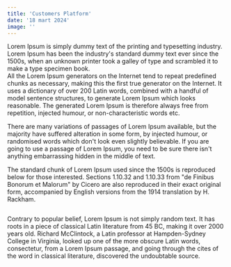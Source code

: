 ```yaml
---
title: 'Customers Platform'
date: '18 mart 2024'
image: ''
---
```

<Cover srcImg="/projects/coffetino/cover.jpg"/>
<ContentWrap>
  <AboutProject
    title='Coffetino eCommerce website'
    link="https://google.com" 
    roles={['UI/UX', 'Front-End', 'Back-End', 'eCommerce']}
    client="Self-initiated" 
    date='June 2021'
  >
    <p>Lorem Ipsum is simply dummy text of the printing and typesetting industry. Lorem Ipsum has been the industry's standard dummy text ever since the 1500s, when an unknown printer took a galley of type and scrambled it to make a type specimen book. <br /> All the Lorem Ipsum generators on the Internet tend to repeat predefined chunks as necessary, making this the first true generator on the Internet. It uses a dictionary of over 200 Latin words, combined with a handful of model sentence structures, to generate Lorem Ipsum which looks reasonable. The generated Lorem Ipsum is therefore always free from repetition, injected humour, or non-characteristic words etc.</p>
  </AboutProject>
  <Splitter height="100" />
  <Heading text="Technologies"/>
  <Paragraph>
      <p><span>There are many variations of passages of Lorem Ipsum available, but the majority have suffered alteration in some form, by injected humour, or randomised words which don't look even slightly believable. If you are going to use a passage of Lorem Ipsum, you need to be sure there isn't anything embarrassing hidden in the middle of text. </span></p>
      <TechIcons icons={['sketch', 'html', 'css', 'sass','js', 'react', 'redux', 'mongodb']} />
  </Paragraph>
    <Splitter height="100" />
    <Heading text="Logo"/>
    <Paragraph>
        <p>The standard chunk of Lorem Ipsum used since the 1500s is reproduced below for those interested. Sections 1.10.32 and 1.10.33 from "de Finibus Bonorum et Malorum" by Cicero are also reproduced in their exact original form, accompanied by English versions from the 1914 translation by H. Rackham.</p>
        <Img srcImg="/projects/coffetino/logo.jpg" />
    </Paragraph>
    <Splitter height="100" />
    <Heading text="Responsive Web Design"/>
    <Paragraph>
        <p>Contrary to popular belief, Lorem Ipsum is not simply random text. It has roots in a piece of classical Latin literature from 45 BC, making it over 2000 years old. Richard McClintock, a Latin professor at Hampden-Sydney College in Virginia, looked up one of the more obscure Latin words, consectetur, from a Lorem Ipsum passage, and going through the cites of the word in classical literature, discovered the undoubtable source.</p>
    </Paragraph>
    <Img srcImg="/projects/coffetino/homepage.jpg" />
    <Img srcImg="/projects/coffetino/product_page.jpg" />
    <Img srcImg="/projects/coffetino/cart.jpg" />
    <Img srcImg="/projects/coffetino/mobile.jpg" />
</ContentWrap>